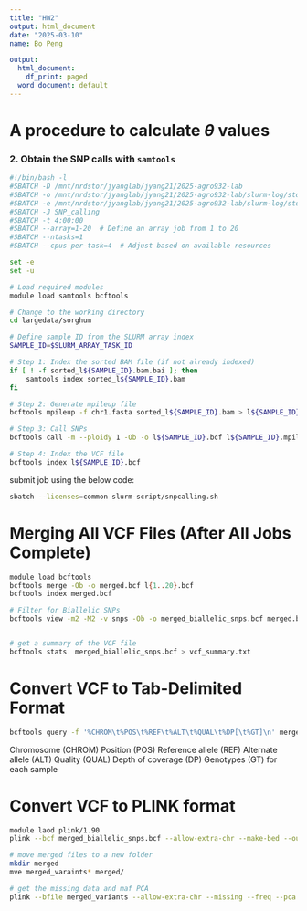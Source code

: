 ```yaml
---
title: "HW2"
output: html_document
date: "2025-03-10"
name: Bo Peng

output:
  html_document:
    df_print: paged
  word_document: default
---
```



# A procedure to calculate $\theta$ values

### 2. Obtain the SNP calls  with `samtools`

```bash
#!/bin/bash -l
#SBATCH -D /mnt/nrdstor/jyanglab/jyang21/2025-agro932-lab
#SBATCH -o /mnt/nrdstor/jyanglab/jyang21/2025-agro932-lab/slurm-log/stdout-%A_%a.txt
#SBATCH -e /mnt/nrdstor/jyanglab/jyang21/2025-agro932-lab/slurm-log/stderr-%A_%a.txt
#SBATCH -J SNP_calling
#SBATCH -t 4:00:00
#SBATCH --array=1-20  # Define an array job from 1 to 20
#SBATCH --ntasks=1
#SBATCH --cpus-per-task=4  # Adjust based on available resources

set -e
set -u

# Load required modules
module load samtools bcftools

# Change to the working directory
cd largedata/sorghum

# Define sample ID from the SLURM array index
SAMPLE_ID=$SLURM_ARRAY_TASK_ID

# Step 1: Index the sorted BAM file (if not already indexed)
if [ ! -f sorted_l${SAMPLE_ID}.bam.bai ]; then
    samtools index sorted_l${SAMPLE_ID}.bam
fi

# Step 2: Generate mpileup file
bcftools mpileup -f chr1.fasta sorted_l${SAMPLE_ID}.bam > l${SAMPLE_ID}.mpileup

# Step 3: Call SNPs
bcftools call -m --ploidy 1 -Ob -o l${SAMPLE_ID}.bcf l${SAMPLE_ID}.mpileup

# Step 4: Index the VCF file
bcftools index l${SAMPLE_ID}.bcf

```

submit job using the below code:

```bash
sbatch --licenses=common slurm-script/snpcalling.sh
```


# Merging All VCF Files (After All Jobs Complete)

```bash
module load bcftools
bcftools merge -Ob -o merged.bcf l{1..20}.bcf
bcftools index merged.bcf

# Filter for Biallelic SNPs
bcftools view -m2 -M2 -v snps -Ob -o merged_biallelic_snps.bcf merged.bcf


# get a summary of the VCF file
bcftools stats  merged_biallelic_snps.bcf > vcf_summary.txt
```


# Convert VCF to Tab-Delimited Format

```bash
bcftools query -f '%CHROM\t%POS\t%REF\t%ALT\t%QUAL\t%DP[\t%GT]\n' merged_biallelic_snps.bcf > snp_calls.txt
```
Chromosome (CHROM)
Position (POS)
Reference allele (REF)
Alternate allele (ALT)
Quality (QUAL)
Depth of coverage (DP)
Genotypes (GT) for each sample

# Convert VCF to PLINK format

```bash
module laod plink/1.90
plink --bcf merged_biallelic_snps.bcf --allow-extra-chr --make-bed --out merged_variants

# move merged files to a new folder
mkdir merged
mve merged_varaints* merged/

# get the missing data and maf PCA
plink --bfile merged_variants --allow-extra-chr --missing --freq --pca 20 --out merged_variants

```





